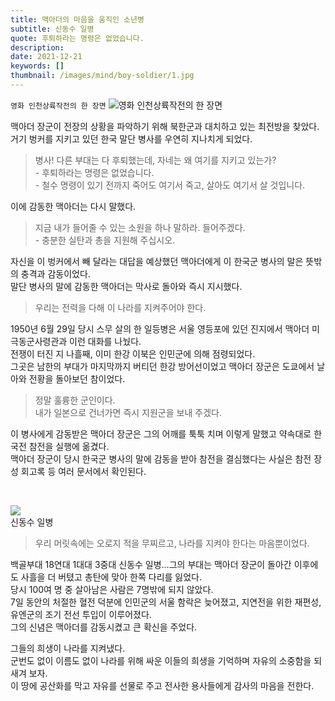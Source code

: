 ```yaml
---
title: 맥아더의 마음을 움직인 소년병
subtitle: 신동수 일병
quote: 후퇴하라는 명령은 없었습니다.
description: 
date: 2021-12-21
keywords: []
thumbnail: /images/mind/boy-soldier/1.jpg
---
```


`영화 인천상륙작전의 한 장면`
![영화 인천상륙작전의 한 장면](/images/mind/boy-soldier/1.jpg)

맥아더 장군이 전장의 상황을 파악하기 위해 북한군과 대치하고 있는 최전방을 찾았다.  
거기 벙커를 지키고 있던 한국 말단 병사를 우연히 지나치게 되었다.  

> 병사! 다른 부대는 다 후퇴했는데, 자네는 왜 여기를 지키고 있는가?  
> \- 후퇴하라는 명령은 없었습니다.  
> \- 철수 명령이 있기 전까지 죽어도 여기서 죽고, 살아도 여기서 살 것입니다.

이에 감동한 맥아더는 다시 말했다.  

> 지금 내가 들어줄 수 있는 소원을 하나 말하라. 들어주겠다.  
> \- 충분한 실탄과 총을 지원해 주십시오.

자신을 이 벙커에서 빼 달라는 대답을 예상했던 맥아더에게 이 한국군 병사의 말은 뜻밖의 충격과 감동이었다.  
말단 병사의 말에 감동한 맥아더는 막사로 돌아와 즉시 지시했다.  

> 우리는 전력을 다해 이 나라를 지켜주어야 한다.

1950년 6월 29일 당시 스무 살의 한 일등병은 서울 영등포에 있던 진지에서 맥아더 미 극동군사령관과 이런 대화를 나눴다.  
전쟁이 터진 지 나흘째, 이미 한강 이북은 인민군에 의해 점령되었다.  
그곳은 남한의 부대가 마지막까지 버티던 한강 방어선이었고 맥아더 장군은 도쿄에서 날아와 전황을 돌아보던 참이었다.  

> 정말 훌륭한 군인이다.  
> 내가 일본으로 건너가면 즉시 지원군을 보내 주겠다.

이 병사에게 감동받은 맥아더 장군은 그의 어깨를 툭툭 치며 이렇게 말했고 약속대로 한국전 참전을 실행에 옮겼다.  
맥아더 장군이 당시 한국군 병사의 말에 감동을 받아 참전을 결심했다는 사실은 참전 장성 회고록 등 여러 문서에서 확인된다.  

   

![](https://firebasestorage.googleapis.com/v0/b/mind-kr.appspot.com/o/img%2F56-4.jpg?alt=media&token=30b43f58-c61d-493b-8a25-562af8ab2dd9)  
신동수 일병

> 우리 머릿속에는 오로지 적을 무찌르고, 나라를 지켜야 한다는 마음뿐이었다.

백골부대 18연대 1대대 3중대 신동수 일병…그의 부대는 맥아더 장군이 돌아간 이후에도 사흘을 더 버텼고 총탄에 맞아 한쪽 다리를 잃었다.  
당시 100여 명 중 살아남은 사람은 7명밖에 되지 않았다.  
7일 동안의 처절한 혈전 덕분에 인민군의 서울 함락은 늦어졌고, 지연전을 위한 재편성, 유엔군의 조기 전선 투입이 이루어졌다.  
그의 신념은 맥아더를 감동시켰고 큰 확신을 주었다.  
  
그들의 희생이 나라를 지켜냈다.  
군번도 없이 이름도 없이 나라를 위해 싸운 이들의 희생을 기억하며 자유의 소중함을 되새겨 보자.  
이 땅에 공산화를 막고 자유를 선물로 주고 전사한 용사들에게 감사의 마음을 전한다.